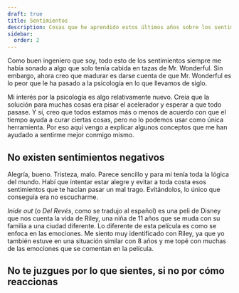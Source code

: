 ```yaml
---
draft: true
title: Sentimientos
description: Cosas que he aprendido estos últimos años sobre los sentimientos
sidebar:
  order: 2
---
```


Como buen ingeniero que soy, todo esto de los sentimientos siempre me había sonado a algo que solo tenía cabida en tazas de Mr. Wonderful. Sin embargo, ahora creo que madurar es darse cuenta de que Mr. Wonderful es lo peor que le ha pasado a la psicología en lo que llevamos de siglo.

Mi interés por la psicología es algo relativamente nuevo. Creía que la solución para muchas cosas era pisar el acelerador y esperar a que todo pasase. Y sí, creo que todos estamos más o menos de acuerdo con que el tiempo ayuda a curar ciertas cosas, pero no lo podemos usar como única herramienta. Por eso aquí vengo a explicar algunos conceptos que me han ayudado a sentirme mejor conmigo mismo.

## No existen sentimientos negativos

Alegría, bueno. Tristeza, malo. Parece sencillo y para mi tenía toda la lógica del mundo. Habí que intentar estar alegre y evitar a toda costa esos sentimientos que te hacían pasar un mal trago. Evitándolos, lo único que conseguía era no escucharme.

*Inide out* (o *Del Revés*, como se tradujo al español) es una peli de Disney que nos cuenta la vida de Riley, una niña de 11 años que se muda con su familia a una ciudad diferente. Lo diferente de esta película es como se enfoca en las emociones. Me siento muy identificado con Riley, ya que yo también estuve en una situación similar con 8 años y me topé con muchas de las emociones que se comentan en la película.

## No te juzgues por lo que sientes, si no por cómo reaccionas
